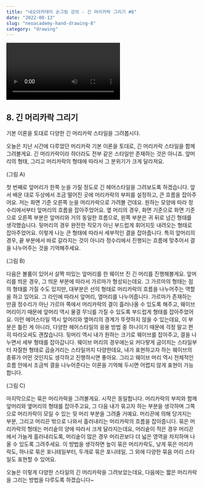 ```yaml
---
title: "네오아카데미 손그림 강의 - 긴 머리카락 그리기 #8"
date: "2022-08-13"
slug: "neoacademy-hand-drawing-8"
category: "drawing"
---
```


<Video 
    videoSrcURL="https://www.youtube.com/embed/upaioDmgiuk"
    videoTitle="네오아카데미 손그림 강의 - 긴 머리카락 그리기 #8"
/>

## 8. 긴 머리카락 그리기
기본 이론을 토대로 다양한 긴 머리카락 스타일을 그려봅시다.

오늘은 지난 시간에 다루었던 머리카락 기본 이론을 토대로, 긴 머리카락 스타일을 함께 그려볼게요.
긴 머리카락이라 하더라도 전부 같은 스타일만 존재하는 것은 아니죠. 앞머리의 형태, 그리고 머리카락의 형태에 따라서 그 분위기가 크게 달라져요. 

(그림 A)

첫 번째로 앞머리가 한쪽 눈을 가릴 정도로 긴 헤어스타일을 그려보도록 하겠습니다.
앞서 배운 대로 두상에서 조금 떨어진 곳에 머리카락의 부피를 설정하고, 큰 흐름을 잡아주어요. 저는 화면 기준 오른쪽 눈을 머리카락으로 가려볼 건데요. 원하는 모양에 따라 정수리에서부터 앞머리의 흐름을 잡아주었어요. 옆 머리의 경우, 화면 기준으로 화면 기준으로 오른쪽 부분은 앞머리와 거의 동일한 흐름으로, 왼쪽 부분은 귀 뒤로 넘긴 형태를 생각했습니다. 뒷머리의 경우 완전한 직모가 아닌 부드럽게 휘어지듯 내려오는 형태로 잡아주었어요. 이렇게 나눈 큰 형태에 따라서 세부적인 결을 잡아줍니다. 특히 앞머리의 경우, 끝 부분에서 바로 갈라지는 것이 아니라 정수리에서 진행되는 흐름에 맞추어서 결을 나누어주는 것을 기억해주세요.

(그림 B)

다음은 볼륨이 있어서 살짝 떠있는 앞머리를 한 웨이브 진 긴 머리를 진행해볼게요.
앞머리를 띄운 경우, 그 띄운 부분에 따라서 가르마가 형성되는데요. 그 가르마의 형태는 점의 형태를 가질 수도 있지만, 대부분은 선의 형태로 머리카락의 흐름을 나누어주는 역할을 하고 있어요. 그 라인에 따라서 앞머리, 옆머리를 나누어줍니다. 가르마가 존재하는 만큼 정수리가 아닌 가르마 쪽에서 머리카락의 결이 흘러나올 수 있도록 해주고, 웨이브 머리이기 때문에 앞머리 역시 물결 무늬를 가질 수 있도록 부드럽게 형태를 잡아주었어요. 이런 헤어스타일 역시 앞머리와 옆머리의 경계가 뚜렷하지 않을 수 있는데요, 이 부분은 틀린 게 아니라, 다양한 헤어스타일의 응용 방법 중 하나이기 때문에 걱정 말고 편히 따라오셔도 괜찮습니다.
뒷머리 역시 내가 원하는 크기로 웨이브를 잡아주고, 결을 나누면서 세부 형태를 잡아갑니다. 웨이브 머리의 경우에는요 커다랗게 굽이치는 스타일부터 자잘한 형태로 곱슬거리는 스타일까지 다양한데요, 내가 표현하고자 하는 웨이브의 종류가 어떤 것인지도 생각하고 진행하시면 좋아요. 그리고 웨이브 머리 역시 전체적인 흐름 안에서 조금씩 결을 나누어준다는 이론을 기억해 두시면 어렵지 않게 표현이 가능합니다.

(그림 C)

마지막으로는 묶은 머리카락을 그려볼게요.
시작은 동일합니다. 머리카락의 부피와 함께 앞머리와 옆머리의 형태를 잡아주고요, 그 다음 내가 묶고자 하는 부분을 생각하며 그쪽으로 머리카락이 모일 수 있는 뒷 머리 부분을 그려줄 거예요.
머리끈에 의해 당겨지는 부분, 그리고 머리끈 밖으로 나와서 흘러내리는 머리카락의 흐름을 잡아줍니다. 묶은 머리카락의 형태는 머리숱의 양에 따라서 크게 달라지는데요, 머리숱이 적은 경우 머리끈에서 가늘게 흘러내리도록, 머리숱이 많은 경우 머리끈보다 더 넓은 영역을 차지하며 나올 수 있도록 그려주세요.
이 방법을 생각하면 높이 묶은 머리카락도, 낮게 묶은 머리카락도, 하나로 묶은 포니테일부터, 두개로 묶은 포니테일, 그 외에 다양한 묶음 머리 스타일도 표현할 수 있어요.

오늘은 이렇게 다양한 스타일의 긴 머리카락을 그려보았는데요, 다음에는 짧은 머리카락을 그리는 방법을 다루도록 하겠습니다~



